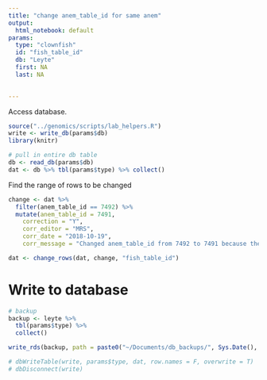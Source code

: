 ```yaml
---
title: "change anem_table_id for same anem"
output:
  html_notebook: default
params: 
  type: "clownfish"
  id: "fish_table_id"
  db: "Leyte"
  first: NA
  last: NA

  
---
```


Access database.
```r

source("../genomics/scripts/lab_helpers.R")
write <- write_db(params$db)
library(knitr)

# pull in entire db table
db <- read_db(params$db)
dat <- db %>% tbl(params$type) %>% collect()
```
Find the range of rows to be changed
```r
change <- dat %>%
  filter(anem_table_id == 7492) %>% 
  mutate(anem_table_id = 7491, 
    correction = "Y", 
    corr_editor = "MRS", 
    corr_date = "2018-10-19", 
    corr_message = "Changed anem_table_id from 7492 to 7491 because these fish were on anem_id 2422 seen at 10:56 on 2016-05-31")

dat <- change_rows(dat, change, "fish_table_id")

```


# Write to database
```r
# backup 
backup <- leyte %>% 
  tbl(params$type) %>% 
  collect()

write_rds(backup, path = paste0("~/Documents/db_backups/", Sys.Date(), "_", params$type, ".Rdata"))

# dbWriteTable(write, params$type, dat, row.names = F, overwrite = T)
# dbDisconnect(write)
```

